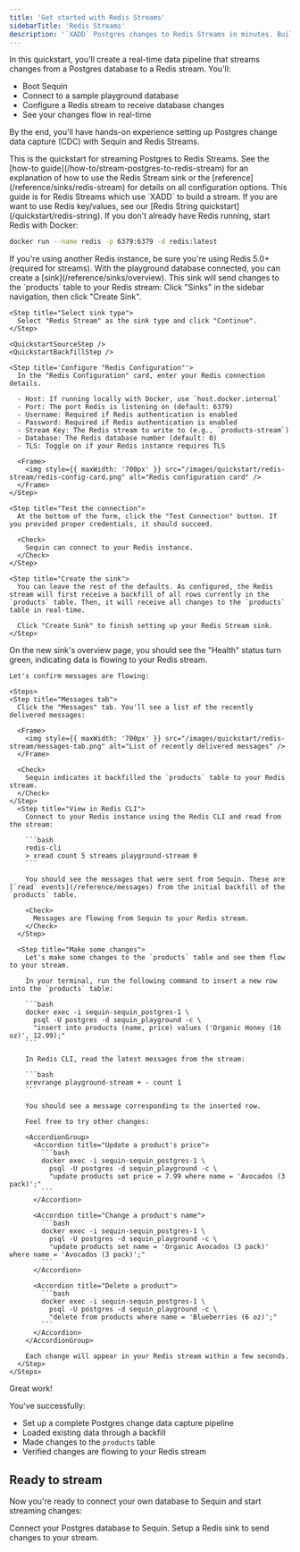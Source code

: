 ```yaml
---
title: 'Get started with Redis Streams'
sidebarTitle: 'Redis Streams'
description: '`XADD` Postgres changes to Redis Streams in minutes. Build real-time data pipelines with Redis and Postgres change data capture (CDC).'
---
```



In this quickstart, you'll create a real-time data pipeline that streams changes from a Postgres database to a Redis stream. You'll:

- Boot Sequin
- Connect to a sample playground database
- Configure a Redis stream to receive database changes
- See your changes flow in real-time

By the end, you'll have hands-on experience setting up Postgres change data capture (CDC) with Sequin and Redis Streams.

<Tip>
  This is the quickstart for streaming Postgres to Redis Streams. See the [how-to guide](/how-to/stream-postgres-to-redis-stream) for an explanation of how to use the Redis Stream sink or the [reference](/reference/sinks/redis-stream) for details on all configuration options.
</Tip>

<Info>
  This guide is for Redis Streams which use `XADD` to build a stream. If you are want to use Redis key/values, see our [Redis String quickstart](/quickstart/redis-string).
</Info>

<Steps titleSize="h2">
 <Step title="Boot Redis" icon="database">
  If you don't already have Redis running, start Redis with Docker:

  ```bash
  docker run --name redis -p 6379:6379 -d redis:latest
  ```

  <Note>
    If you're using another Redis instance, be sure you're using Redis 5.0+ (required for streams).
  </Note>
 </Step>

 <QuickstartInitialSteps />
 <Step title="Create a Redis Stream Sink" icon="database">
  With the playground database connected, you can create a [sink](/reference/sinks/overview). This sink will send changes to the `products` table to your Redis stream:

  <Steps>
    <Step title="Navigate to Sinks">
      Click "Sinks" in the sidebar navigation, then click "Create Sink".
    </Step>

    <Step title="Select sink type">
      Select "Redis Stream" as the sink type and click "Continue".
    </Step>

    <QuickstartSourceStep />
    <QuickstartBackfillStep />

    <Step title='Configure "Redis Configuration"'>
      In the "Redis Configuration" card, enter your Redis connection details.

      - Host: If running locally with Docker, use `host.docker.internal`
      - Port: The port Redis is listening on (default: 6379)
      - Username: Required if Redis authentication is enabled
      - Password: Required if Redis authentication is enabled
      - Stream Key: The Redis stream to write to (e.g., `products-stream`)
      - Database: The Redis database number (default: 0)
      - TLS: Toggle on if your Redis instance requires TLS

      <Frame>
        <img style={{ maxWidth: '700px' }} src="/images/quickstart/redis-stream/redis-config-card.png" alt="Redis configuration card" />
      </Frame>
    </Step>

    <Step title="Test the connection">
      At the bottom of the form, click the "Test Connection" button. If you provided proper credentials, it should succeed.

      <Check>
        Sequin can connect to your Redis instance.
      </Check>
    </Step>

    <Step title="Create the sink">
      You can leave the rest of the defaults. As configured, the Redis stream will first receive a backfill of all rows currently in the `products` table. Then, it will receive all changes to the `products` table in real-time.

      Click "Create Sink" to finish setting up your Redis Stream sink.
    </Step>
  </Steps>
 </Step>

  <Step title="See changes flow to your Redis stream" icon="waveform-lines">
    On the new sink's overview page, you should see the "Health" status turn green, indicating data is flowing to your Redis stream.

    Let's confirm messages are flowing:

    <Steps>
    <Step title="Messages tab">
      Click the "Messages" tab. You'll see a list of the recently delivered messages:

      <Frame>
        <img style={{ maxWidth: '700px' }} src="/images/quickstart/redis-stream/messages-tab.png" alt="List of recently delivered messages" />
      </Frame>

      <Check>
        Sequin indicates it backfilled the `products` table to your Redis stream.
      </Check>
    </Step>
      <Step title="View in Redis CLI">
        Connect to your Redis instance using the Redis CLI and read from the stream:

        ```bash
        redis-cli
        > xread count 5 streams playground-stream 0
        ```

        You should see the messages that were sent from Sequin. These are [`read` events](/reference/messages) from the initial backfill of the `products` table.

        <Check>
          Messages are flowing from Sequin to your Redis stream.
        </Check>
      </Step>

      <Step title="Make some changes">
        Let's make some changes to the `products` table and see them flow to your stream.

        In your terminal, run the following command to insert a new row into the `products` table:

        ```bash
        docker exec -i sequin-sequin_postgres-1 \
          psql -U postgres -d sequin_playground -c \
          "insert into products (name, price) values ('Organic Honey (16 oz)', 12.99);"
        ```

        In Redis CLI, read the latest messages from the stream:

        ```bash
        xrevrange playground-stream + - count 1
        ```

        You should see a message corresponding to the inserted row.

        Feel free to try other changes:

        <AccordionGroup>
          <Accordion title="Update a product's price">
            ```bash
            docker exec -i sequin-sequin_postgres-1 \
              psql -U postgres -d sequin_playground -c \
              "update products set price = 7.99 where name = 'Avocados (3 pack)';"
            ```
          </Accordion>

          <Accordion title="Change a product's name">
            ```bash
            docker exec -i sequin-sequin_postgres-1 \
              psql -U postgres -d sequin_playground -c \
              "update products set name = 'Organic Avocados (3 pack)' where name = 'Avocados (3 pack)';"
            ```
          </Accordion>

          <Accordion title="Delete a product">
            ```bash
            docker exec -i sequin-sequin_postgres-1 \
              psql -U postgres -d sequin_playground -c \
              "delete from products where name = 'Blueberries (6 oz)';"
            ```
          </Accordion>
        </AccordionGroup>

        Each change will appear in your Redis stream within a few seconds.
      </Step>
    </Steps>
  </Step>
</Steps>

<Check>
  Great work!
</Check>

You've successfully:

- Set up a complete Postgres change data capture pipeline
- Loaded existing data through a backfill
- Made changes to the `products` table
- Verified changes are flowing to your Redis stream

## Ready to stream

Now you're ready to connect your own database to Sequin and start streaming changes:

<CardGroup cols={2}>
  <Card title="Guide: Connect Postgres" icon="elephant" href="/connect-postgres">
    Connect your Postgres database to Sequin.
  </Card>
  <Card title="Guide: Setting up a Redis sink" icon="database" href="/how-to/stream-postgres-to-redis-stream">
    Setup a Redis sink to send changes to your stream.
  </Card>
</CardGroup>